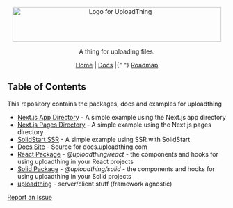 <p align="center">
  <picture>
  <source media="(prefers-color-scheme: dark)" srcset="https://raw.githubusercontent.com/pingdotgg/uploadthing/main/assets/uploadthing-logo-dark-background.svg">
  <img src="https://github.com/pingdotgg/uploadthing/blob/main/assets/uploadthing-logo-light-background.svg" width="480" height="80" alt="Logo for UploadThing">
</picture>
</p>

<p align="center">A thing for uploading files.</p>

<div align="center">
  <a href="https://uploadthing.com">Home</a> | <a href="https://docs.uploadthing.com">Docs</a> |{" "}
  <a href="https://t3-tools.notion.site/776334c06d814dd08d450975bb983085">Roadmap</a>
</div>

## Table of Contents

This repository contains the packages, docs and examples for uploadthing

- [Next.js App Directory](https://github.com/pingdotgg/uploadthing/tree/main/examples/appdir) -
  A simple example using the Next.js app directory
- [Next.js Pages Directory](https://github.com/pingdotgg/uploadthing/tree/main/examples/pagedir) -
  A simple example using the Next.js pages directory
- [SolidStart SSR](https://github.com/pingdotgg/uploadthing/tree/main/examples/solid) -
  A simple example using SSR with SolidStart
- [Docs Site](https://github.com/pingdotgg/uploadthing/tree/main/docs) - Source
  for docs.uploadthing.com
- [React Package](https://github.com/pingdotgg/uploadthing/tree/main/packages/react) -
  _@uploadthing/react_ - the components and hooks for using uploadthing in your
  React projects
- [Solid Package](https://github.com/pingdotgg/uploadthing/tree/main/packages/solid) -
  _@uploadthing/solid_ - the components and hooks for using uploadthing in your
  Solid projects
- [uploadthing](https://github.com/pingdotgg/uploadthing/tree/main/packages/uploadthing) -
  server/client stuff (framework agnostic)

[Report an Issue](https://github.com/pingdotgg/uploadthing/issues/new)
